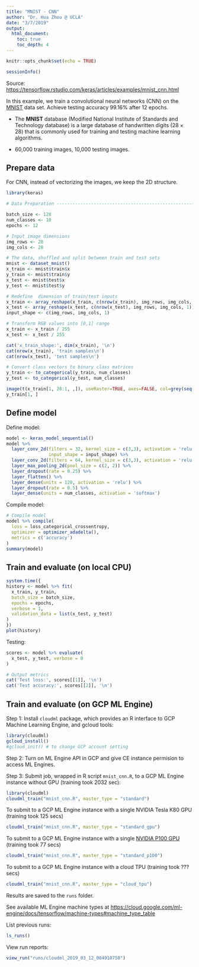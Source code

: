 ```yaml
---
title: "MNIST - CNN"
author: "Dr. Hua Zhou @ UCLA"
date: "3/7/2019"
output: 
  html_document:
    toc: true
    toc_depth: 4
---
```


```r
knitr::opts_chunk$set(echo = TRUE)
```

```r
sessionInfo()
```

Source: <https://tensorflow.rstudio.com/keras/articles/examples/mnist_cnn.html>

In this example, we train a convolutional neural networks (CNN) on the [MNIST](https://en.wikipedia.org/wiki/MNIST_database) data set. Achieve testing accuracy 99.16% after 12 epochs.

- The **MNIST** database (Modified National Institute of Standards and Technology database) is a large database of handwritten digits ($28 \times 28$) that is commonly used for training and testing machine learning algorithms.

- 60,000 training images, 10,000 testing images. 

## Prepare data

For CNN, instead of vectorizing the images, we keep the 2D structure.
```r
library(keras)

# Data Preparation -----------------------------------------------------

batch_size <- 128
num_classes <- 10
epochs <- 12

# Input image dimensions
img_rows <- 28
img_cols <- 28

# The data, shuffled and split between train and test sets
mnist <- dataset_mnist()
x_train <- mnist$train$x
y_train <- mnist$train$y
x_test <- mnist$test$x
y_test <- mnist$test$y

# Redefine  dimension of train/test inputs
x_train <- array_reshape(x_train, c(nrow(x_train), img_rows, img_cols, 1))
x_test <- array_reshape(x_test, c(nrow(x_test), img_rows, img_cols, 1))
input_shape <- c(img_rows, img_cols, 1)

# Transform RGB values into [0,1] range
x_train <- x_train / 255
x_test <- x_test / 255

cat('x_train_shape:', dim(x_train), '\n')
cat(nrow(x_train), 'train samples\n')
cat(nrow(x_test), 'test samples\n')

# Convert class vectors to binary class matrices
y_train <- to_categorical(y_train, num_classes)
y_test <- to_categorical(y_test, num_classes)
```
```r
image(t(x_train[1, 28:1, ,]), useRaster=TRUE, axes=FALSE, col=grey(seq(0, 1, length = 256)))
y_train[1, ]
```

## Define model

Define model:
```r
model <- keras_model_sequential()
model %>%
  layer_conv_2d(filters = 32, kernel_size = c(3,3), activation = 'relu',
                input_shape = input_shape) %>% 
  layer_conv_2d(filters = 64, kernel_size = c(3,3), activation = 'relu') %>% 
  layer_max_pooling_2d(pool_size = c(2, 2)) %>% 
  layer_dropout(rate = 0.25) %>% 
  layer_flatten() %>% 
  layer_dense(units = 128, activation = 'relu') %>% 
  layer_dropout(rate = 0.5) %>% 
  layer_dense(units = num_classes, activation = 'softmax')
```
Compile model:
```r
# Compile model
model %>% compile(
  loss = loss_categorical_crossentropy,
  optimizer = optimizer_adadelta(),
  metrics = c('accuracy')
)
summary(model)
```

## Train and evaluate (on local CPU)

```r
system.time({
history <- model %>% fit(
  x_train, y_train,
  batch_size = batch_size,
  epochs = epochs,
  verbose = 1,
  validation_data = list(x_test, y_test)
)
})
plot(history)
```

Testing:
```r
scores <- model %>% evaluate(
  x_test, y_test, verbose = 0
)

# Output metrics
cat('Test loss:', scores[[1]], '\n')
cat('Test accuracy:', scores[[2]], '\n')
```

## Train and evaluate (on GCP ML Engine)

Step 1: Install `cloudml` package, which provides an R interface to GCP Machine Learning Engine, and gcloud tools:
```r
library(cloudml)
gcloud_install()
#gcloud_init() # to change GCP account setting
```
Step 2: Turn on ML Engine API in GCP and give CE instance permision to access ML Engines.

Step 3: Submit job, wrapped in R script `mnist_cnn.R`, to a GCP ML Engine instance without GPU (training took 2032 sec):
```r
library(cloudml)
cloudml_train("mnist_cnn.R", master_type = "standard")
```
To submit to a GCP ML Engine instance with a single NVIDIA Tesla K80 GPU (training took 125 secs)
```r
cloudml_train("mnist_cnn.R", master_type = "standard_gpu")
```
To submit to a GCP ML Engine instance with a single [NVIDIA P100 GPU](https://www.nvidia.com/en-us/data-center/tesla-p100/)
(training took 77 secs)
```r
cloudml_train("mnist_cnn.R", master_type = "standard_p100")
```
To submit to a GCP ML Engine instance with a cloud TPU (training took ??? secs)
```r
cloudml_train("mnist_cnn.R", master_type = "cloud_tpu")
```
Results are saved to the `runs` folder.

See available ML Engine machine types at <https://cloud.google.com/ml-engine/docs/tensorflow/machine-types#machine_type_table>

List previous runs:
```r
ls_runs()
```
View run reports:
```r
view_run("runs/cloudml_2019_03_12_004910758")
```
